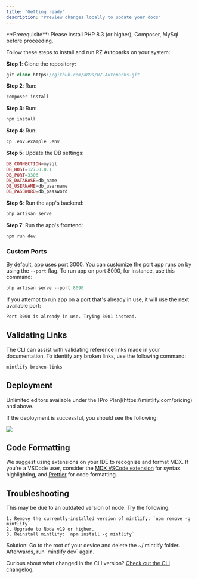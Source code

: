 ```yaml
---
title: "Getting ready"
description: "Preview changes locally to update your docs"
---
```


<Info>
  **Prerequisite**: Please install PHP 8.3 (or higher), Composer, MySql before proceeding.
</Info>

Follow these steps to install and run RZ Autoparks on your system:

**Step 1**: Clone the repository:

```php
git clone https://github.com/a89s/RZ-Autoparks.git
```

**Step 2**: Run:

```php
composer install
```

**Step 3**: Run:

```php
npm install
```

**Step 4**: Run:

```php
cp .env.example .env
```

**Step 5**: Update the DB settings:

```php
DB_CONNECTION=mysql
DB_HOST=127.0.0.1
DB_PORT=3306
DB_DATABASE=db_name
DB_USERNAME=db_username
DB_PASSWORD=db_password
```

**Step 6**: Run the app's backend:

```php
php artisan serve
```

**Step 7**: Run the app's frontend:

```php
npm run dev
```

### Custom Ports

By default, app uses port 3000. You can customize the port app runs on by using the `--port` flag. To run app on port 8090, for instance, use this command:

```php
php artisan serve --port 8090
```

If you attempt to run app on a port that's already in use, it will use the next available port:

```md
Port 3000 is already in use. Trying 3001 instead.
```

## 

## Validating Links

The CLI can assist with validating reference links made in your documentation. To identify any broken links, use the following command:

```bash
mintlify broken-links
```

## Deployment

<Tip>
  Unlimited editors available under the [Pro
  Plan](https://mintlify.com/pricing) and above.
</Tip>

If the deployment is successful, you should see the following:

<Frame>
  <img
    src="/images/checks-passed.png"
    style={{ borderRadius:"0.5rem" }}
  />
</Frame>

## Code Formatting

We suggest using extensions on your IDE to recognize and format MDX. If you're a VSCode user, consider the [MDX VSCode extension](https://marketplace.visualstudio.com/items?itemName=unifiedjs.vscode-mdx) for syntax highlighting, and [Prettier](https://marketplace.visualstudio.com/items?itemName=esbenp.prettier-vscode) for code formatting.

## Troubleshooting

<AccordionGroup>
  <Accordion title='Error: Could not load the "sharp" module using the darwin-arm64 runtime'>
    This may be due to an outdated version of node. Try the following:

    1. Remove the currently-installed version of mintlify: `npm remove -g mintlify`
    2. Upgrade to Node v19 or higher.
    3. Reinstall mintlify: `npm install -g mintlify`
  </Accordion>
  <Accordion title="Issue: Encountering an unknown error">
    Solution: Go to the root of your device and delete the ~/.mintlify folder. Afterwards, run `mintlify dev` again.
  </Accordion>
</AccordionGroup>

Curious about what changed in the CLI version? [Check out the CLI changelog.](https://www.npmjs.com/package/mintlify?activeTab=versions)